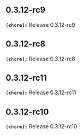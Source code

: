 ## 0.3.12-rc9
**`(chore):`** Release 0.3.12-rc9

## 0.3.12-rc8
**`(chore):`** Release 0.3.12-rc8

## 0.3.12-rc11
**`(chore):`** Release 0.3.12-rc11

## 0.3.12-rc10
**`(chore):`** Release 0.3.12-rc10

